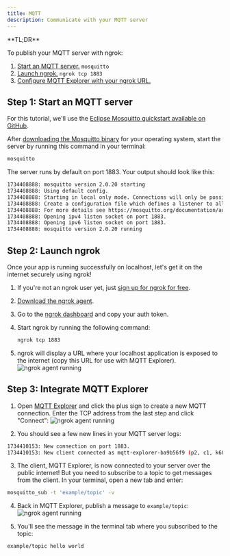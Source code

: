 ```yaml
---
title: MQTT
description: Communicate with your MQTT server
---
```


<Tip>
**TL;DR**

To publish your MQTT server with ngrok:

1. [Start an MQTT server.](#start-mqtt-server) `mosquitto`
1. [Launch ngrok.](#start-ngrok) `ngrok tcp 1883`
1. [Configure MQTT Explorer with your ngrok URL.](#setup-mqtt-explorer)
   </Tip>

## **Step 1**: Start an MQTT server

For this tutorial, we'll use the [Eclipse Mosquitto quickstart available on GitHub](https://github.com/eclipse-mosquitto/mosquitto).

After [downloading the Mosquitto binary](https://mosquitto.org/download/) for your operating system, start the server by running this command in your terminal:

```bash
mosquitto
```

The server runs by default on port 1883. Your output should look like this:

```bash
1734408888: mosquitto version 2.0.20 starting
1734408888: Using default config.
1734408888: Starting in local only mode. Connections will only be possible from clients running on this machine.
1734408888: Create a configuration file which defines a listener to allow remote access.
1734408888: For more details see https://mosquitto.org/documentation/authentication-methods/
1734408888: Opening ipv4 listen socket on port 1883.
1734408888: Opening ipv6 listen socket on port 1883.
1734408888: mosquitto version 2.0.20 running
```

## **Step 2**: Launch ngrok

Once your app is running successfully on localhost, let's get it on the internet securely using ngrok!

1. If you're not an ngrok user yet, just [sign up for ngrok for free](https://ngrok.com/signup).

1. [Download the ngrok agent](https://download.ngrok.com).

1. Go to the [ngrok dashboard](https://dashboard.ngrok.com) and copy your auth token.

1. Start ngrok by running the following command:

   ```bash
   ngrok tcp 1883
   ```

1. ngrok will display a URL where your localhost application is exposed to the internet (copy this URL for use with MQTT Explorer).
   ![ngrok agent running](/img/integrations/ngrok_start_tcp_tunnel.png)

## **Step 3**: Integrate MQTT Explorer

1. Open [MQTT Explorer](https://mqtt-explorer.com/) and click the plus sign to create a new MQTT connection. Enter the TCP address from the last step and click "Connect":
   ![ngrok agent running](/img/integrations/ngrok_mqtt_explorer.png)

1. You should see a few new lines in your MQTT server logs:

```bash
1734410153: New connection on port 1883.
1734410153: New client connected as mqtt-explorer-ba9b56f9 (p2, c1, k60).
```

3. The client, MQTT Explorer, is now connected to your server over the public internet! But you need to subscribe to a topic to get messages from the client. In your terminal, open a new tab and enter:

```bash
mosquitto_sub -t 'example/topic' -v
```

4. Back in MQTT Explorer, publish a message to `example/topic`:
   ![ngrok agent running](/img/integrations/mqtt_explorer_topic.png)

5. You'll see the message in the terminal tab where you subscribed to the topic:

```bash
example/topic hello world
```
